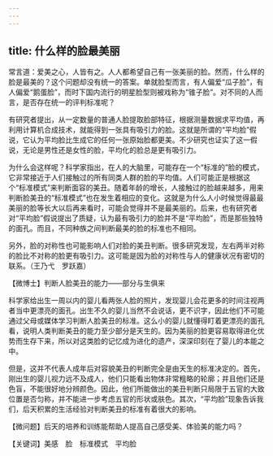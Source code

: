 ```yaml
---
---
---
```

title: 什么样的脸最美丽
---




常言道：爱美之心，人皆有之。人人都希望自己有一张美丽的脸。然而，什么样的脸是最美的？这个问题却没有统一的答案。单就脸型而言，有人偏爱“瓜子脸”，有人偏爱“鹅蛋脸”，而时下国内流行的明星脸型则被戏称为“锥子脸”。对不同的人而言，是否存在统一的评判标准呢？

有研究者提出，从一定数量的普通人脸提取脸部特征，根据测量数据求平均值，再利用计算机合成技术，就能得到一张具有吸引力的脸。这就是所谓的“平均脸”假说，它认为平均脸比生成它的任何一张原始脸都更美。不少研究也证实了这一假说，无论是男性还是女性的脸，平均化的脸总是更有吸引力。

为什么会这样呢？科学家指出，在人的大脑里，可能存在一个“标准的”脸的模式，它非常接近于人们接触过的所有同类人群的脸的平均值。人们可能正是根据这个“标准模式”来判断面容的美丑。随着年龄的增长，人接触过的脸越来越多，用来判断脸美丑的“标准模式”也在发生着相应的变化。这就是为什么人小时候觉得最最美丽的脸等长大以后再来看时，可能会觉得并不是最美丽的。后来，也有研究者对“平均脸”假说提出了质疑，认为最有吸引力的脸并不是“平均脸”，而是那些独特的面孔。而且，不同种族之间判断最美的脸的标准也不相同。

另外，脸的对称性也可能影响人们对脸的美丑判断。很多研究发现，左右两半对称的脸比不对称的脸更有吸引力。这可能是因为脸的对称性与人的健康状况有密切的联系。（王乃弋　罗跃嘉）





【微博士】判断人脸美丑的能力——部分与生俱来



科学家给出生一周以内的婴儿看两张人脸的照片，发现婴儿会花更多的时间注视两者当中更漂亮的面孔。出生不久的婴儿当然不会说话，更不识字，因此他们不可能通过父母或媒体学习判断人脸美丑的标准。这么小的婴儿就懂得盯着更漂亮的面孔看，说明人类判断美丑的能力至少部分是天生的。因为美丽的脸更容易取得进化优势而生存下来，所以对这类脸的记忆成为进化的遗产，深深印刻在了婴儿的本能之中。

但是，这并不代表人成年后对容貌美丑的判断完全是由天生的标准决定的。首先，刚出生的婴儿视力远不及成人，他们只能看出物体非常粗略的轮廓；并且他们还是色盲，不能很好地分辨颜色。因此，他们所能做出的美丑判断只局限于五官的大致位置是否匀称，并不能进一步考虑五官的形状或肤色。其次，“平均脸”现象告诉我们，后天积累的生活经验对判断美丑的标准有着很大的影响。

【微问题】后天的培养和训练能帮助人提高自己感受美、体验美的能力吗？

【关键词】美感　脸　标准模式　平均脸